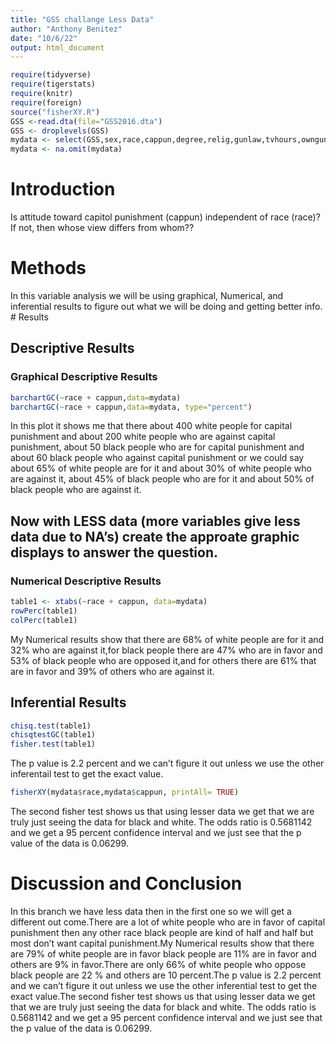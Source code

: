```yaml
---
title: "GSS challange Less Data"
author: "Anthony Benitez"
date: "10/6/22"
output: html_document
---
```








```r
require(tidyverse)
require(tigerstats)
require(knitr)
require(foreign)
source("fisherXY.R")
GSS <-read.dta(file="GSS2016.dta")
GSS <- droplevels(GSS)
mydata <- select(GSS,sex,race,cappun,degree,relig,gunlaw,tvhours,owngun,age,wordsum)
mydata <- na.omit(mydata)

```

# Introduction

<!--In this section you explain what you are trying to show.  Where did the data come from?  What is the research or other question you are trying to answer?.  If you skimp in this section expect to be marked down in your grade. Paint a picture of the project a couple of paragraphs is expected!-->

Is attitude toward capitol punishment (cappun) independent of race (race)?
If not, then whose view differs from whom??

# Methods

<!--Decide on your methods:  use "variable analysis" or other appropriate descriptors.  Make sure to choose at least one graphical method and at least one numerical method. Discuss what data manipulations may be needed for example subsetting or other binning procedures and what sort of graphical displays and inferential tools will be used!-->
In this variable analysis we will be using graphical, Numerical, and inferential results to figure out what we will be doing and getting better info.
# Results

<!--Divide this section into two sub-sections:  One for your descriptive  results and one for your inferential results.!-->

## Descriptive Results

### Graphical Descriptive Results

<!--Graphical results here.  Make sure to show your code.  Provide appropriate labels for axes, giving units if possible, and provide a good title for the graph, too.  Use the graphical results to describe the patterns if any that exist in the data as focused toward the research question. Bottom line is to explain the features of the graph that are relevant to conforming or departing to what is expected by your null hypothesis !-->

```r
barchartGC(~race + cappun,data=mydata)
barchartGC(~race + cappun,data=mydata, type="percent")

```

In this plot it shows me that there about 400 white people for capital punishment and about 200 white people who are against capital punishment, about 50 black people who are for capital punishment and about 60 black people who against capital punishment or we could say about 65% of white people are for it and about 30% of white people who are against it, about 45% of black people who are for it and about 50% of black people who are against it.

## Now with LESS data (more variables give less data due to NA's) create the approate graphic displays to answer the question.





### Numerical Descriptive Results

<!--Numerical results go here. Use the numerical results to describe the patterns if any that exist in the data as focused toward the research question!-->
```r
table1 <- xtabs(~race + cappun, data=mydata)
rowPerc(table1)
colPerc(table1)
```
My Numerical results show that there are 68% of white people are for it and 32% who are against it,for black people there are 47% who are in favor and 53% of black people who are opposed it,and for others there are 61% that are in favor and 39% of others who are against it.




## Inferential Results

<!--State hypothesis clearly.  Make sure your discussion of the inferential test covers all the aspects that the test output produces, such as test statistic, p-value etc.  Make a decision about the null hypothesis, explain the assumptions on which the selected test/procedure was based, and why the chosen procedure satisfys the assumptions and is appropriate to answer the research question!-->
```r
chisq.test(table1)
chisqtestGC(table1)
fisher.test(table1)
```
The p value is 2.2 percent and we can't figure it out unless we use the other inferentail test to get the exact value.
```r
fisherXY(mydata$race,mydata$cappun, printAll= TRUE)
```
The second fisher test shows us that using lesser data we get that we are truly just seeing the data for black and white. The odds ratio is 0.5681142 and we get a 95 percent confidence interval and we just see that the p value of the data is 0.06299.

# Discussion and Conclusion

<!--Discussion and conclusion here.  If you found a relationship be sure to consider whether the relationship occurs because one of the variavbles causes the other, or whether they perhasps are related for some other reason.  Watch the chapter 6 videos from the GeorgeTown videos collection.!-->
In this branch we have less data then in the first one so we will get a different out come.There are a lot of white people who are in favor of capital punishment then any other race black people are kind of half and half but most don't want capital punishment.My Numerical results show that there are 79% of white people are in favor black people are 11% are in favor and others are 9% in favor.There are only 66% of white people who oppose black people are 22 % and others are 10 percent.The p value is 2.2 percent and we can't figure it out unless we use the other inferential test to get the exact value.The second fisher test shows us that using lesser data we get that we are truly just seeing the data for black and white. The odds ratio is 0.5681142 and we get a 95 percent confidence interval and we just see that the p value of the data is 0.06299.
